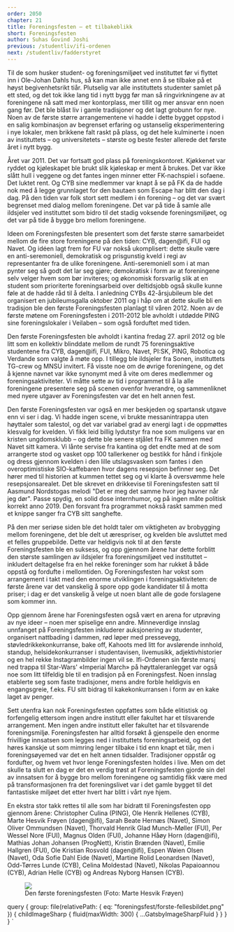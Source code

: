 ```yaml
---
order: 2050
chapter: 21
title: Foreningsfesten – et tilbakeblikk
short: Foreningsfesten
author: Suhas Govind Joshi
previous: /studentliv/ifi-ordenen
next: /studentliv/fadderstyret
---
```



Til de som husker student- og foreningsmiljøet ved instituttet før vi flyttet inn i Ole-Johan Dahls hus, så kan man 
ikke annet enn å se tilbake på et høyst begivenhetsrikt tiår. Plutselig var alle instituttets studenter samlet på 
ett sted, og det tok ikke lang tid i nytt bygg før man så ringvirkningene av at foreningene nå satt med mer 
kontorplass, mer tillit og mer ansvar enn noen gang før. Det ble blåst liv i gamle tradisjoner og det lagt grobunn 
for nye. Noen av de første større arrangementene vi hadde i dette bygget oppstod i en salig kombinasjon av begrenset 
erfaring og ustanselig eksperimentering i nye lokaler, men brikkene falt raskt på plass, og det hele kulminerte i 
noen av instituttets – og universitetets – største og beste fester allerede det første året i nytt bygg.

Året var 2011. Det var fortsatt god plass på foreningskontoret. Kjøkkenet var ryddet og kjøleskapet ble brukt 
slik kjøleskap er ment å brukes. Det var ikke slått hull i veggene og det fantes ingen minner etter FK-nachspiel i 
sofaene. Det luktet rent. Og CYB sine medlemmer var knapt å se på FK da de hadde nok med å legge grunnlaget for 
den bautaen som Escape har blitt den dag i dag. På den tiden var folk stort sett medlem i én forening – og det var 
svært begrenset med dialog mellom foreningene. Det var på tide å samle alle ildsjeler ved instituttet som bidro til 
det stadig voksende foreningsmiljøet, og det var på tide å bygge bro mellom foreningene.

Ideen om Foreningsfesten ble presentert som det første større samarbeidet mellom de fire store foreningene på den 
tiden: CYB, dagen@ifi, FUI og Navet. Og idéen lagt frem for FU var nokså ukomplisert: dette skulle være en 
anti-seremoniell, demokratisk og prisgunstig kveld i regi av representanter fra de ulike foreningene. 
Anti-seremoniell som i at man pynter seg så godt det lar seg gjøre; demokratisk i form av at foreningene selv 
velger hvem som bør inviteres; og økonomisk forsvarlig slik at en student som prioriterte foreningsarbeid over 
deltidsjobb også skulle kunne føle at de hadde råd til å delta. I anledning CYBs 42-årsjubileum ble det 
organisert en jubileumsgalla oktober 2011 og i håp om at dette skulle bli en tradisjon ble den første 
Foreningsfesten planlagt til våren 2012. Noen av de første møtene om Foreningsfesten i 2011-2012 ble avholdt 
i utdødde PING sine foreningslokaler i Veilaben – som også forduftet med tiden.

Den første Foreningsfesten ble avholdt i kantina fredag 27. april 2012 og ble litt som en kollektiv blinddate 
mellom de rundt 75 foreningsaktive studentene fra CYB, dagen@ifi, FUI, Mikro, Navet, PI:SK, PING, Robotica og 
Verdande som valgte å møte opp. I tillegg ble ildsjeler fra Sonen, instituttets TG-crew og MNSU invitert. 
Få visste noe om de øvrige foreningene, og det å kjenne navnet var ikke synonymt med å vite om deres medlemmer 
og foreningsaktiviteter. Vi måtte sette av tid i programmet til å la alle foreningene presentere seg på scenen 
ovenfor hverandre, og sammenliknet med nyere utgaver av Foreningsfesten var det en helt annen fest.

Den første Foreningsfesten var også en mer beskjeden og spartansk utgave enn vi ser i dag. Vi hadde ingen scene, 
vi brukte messanintrappa uten høyttaler som talestol, og det var variabel grad av energi lagt i de oppmøttes 
klesvalg for kvelden. Vi fikk leid billig lydutstyr fra noe som muligens var en kristen ungdomsklubb – og dette 
ble senere stjålet fra FK sammen med Navet sitt kamera. Vi lånte servise fra kantina og det endte med at de som 
arrangerte stod og vasket opp 100 tallerkener og bestikk for hånd i finkjole og dress gjennom kvelden i den lille 
utslagsvasken som fantes i den overoptimistiske SIO-kaffebaren hvor dagens resepsjon befinner seg. Det hører med 
til historien at kummen tettet seg og vi klarte å oversvømme hele resepsjonsarealet. Det ble skrevet en drikkevise 
til Foreningsfesten satt til Aasmund Nordstogas melodi "Det er meg det samme hvor jeg havner når jeg dør". Passe 
spydig, en solid dose internhumor, og på ingen måte politisk korrekt anno 2019. Den forsvant fra programmet nokså 
raskt sammen med et knippe sanger fra CYB sitt sanghefte.

På den mer seriøse siden ble det holdt taler om viktigheten av brobygging mellom foreningene, det ble delt ut 
ærespriser, og kvelden ble avsluttet med et felles gruppebilde. Dette var heldigvis nok til at den første 
Foreningsfesten ble en suksess, og opp gjennom årene har dette forblitt den største samlingen av ildsjeler fra 
foreningsmiljøet ved instituttet – inkludert deltagelse fra en hel rekke foreninger som har rukket å både oppstå 
og fordufte i mellomtiden. Og Foreningsfesten har vokst som arrangement i takt med den enorme utviklingen i 
foreningsaktiviteten: de første årene var det vanskelig å spore opp gode kandidater til å motta priser; i dag er 
det vanskelig å velge ut noen blant alle de gode forslagene som kommer inn.

Opp gjennom årene har Foreningsfesten også vært en arena for utprøving av nye ideer – noen mer spiselige enn andre. 
Minneverdige innslag unnfanget på Foreningsfesten inkluderer auksjonering av studenter, organisert nattbading i 
dammen, rød løper med pressevegg, støvledrikkekonkurranse, bake off, Kahoots med litt for avslørende innhold, 
standup, helsidekonkurranser i studentavisen, livemusikk, adjektivhistorier og en hel rekke Instagrambilder ingen 
vil se. Ifi-Ordenen sin første marsj ned trappa til Star-Wars' «Imperial March» på høyttaleranlegget var også noe 
som litt tilfeldig ble til en tradisjon på en Foreningsfest. Noen innslag etablerte seg som faste tradisjoner, 
mens andre forble heldigvis en engangsgreie, f.eks. FU sitt bidrag til kakekonkurransen i form av en kake laget 
av penger.

Sett utenfra kan nok Foreningsfesten oppfattes som både elitistisk og forfengelig ettersom ingen andre institutt 
eller fakultet har et tilsvarende arrangement. Men ingen andre institutt eller fakultet har et tilsvarende 
foreningsmiljø. Foreningsfesten har alltid forsøkt å gjenspeile den enorme frivillige innsatsen som legges ned i 
instituttets foreningsarbeid, og det høres kanskje ut som mimring lenger tilbake i tid enn knapt et tiår, men i 
foreningsøyemed var det en helt annen tidsalder. Tradisjoner oppstår og fordufter, og hvem vet hvor lenge 
Foreningsfesten holdes i live. Men om det skulle ta slutt en dag er det en verdig trøst at Foreningsfesten 
gjorde sin del av innsatsen for å bygge bro mellom foreningene og samtidig fikk være med på transformasjonen 
fra det foreningslivet var i det gamle bygget til det fantastiske miljøet det etter hvert har blitt i vårt 
nye hjem. 

En ekstra stor takk rettes til alle som har bidratt til Foreningsfesten opp gjennom årene: Christopher Culina 
(PING), Ole Henrik Hellenes (CYB), Marte Hesvik Frøyen (dagen@ifi), Sarah Beate Hernæs (Navet), Simon Oliver 
Ommundsen (Navet), Thorvald Henrik Glad Munch-Møller (FUI), Per Wessel Nore (FUI), Magnus Olden (FUI), Johanne 
Håøy Horn (dagen@ifi), Mathias Johan Johansen (ProgNett), Kristin Brænden (Navet), Emilie Hallgren (FUI), 
Ole Kristian Rosvold (dagen@ifi), Espen Wøien Olsen (Navet), Oda Sofie Dahl Eide (Navet), Martine Rolid 
Leonardsen (Navet), Odd-Tørres Lunde (CYB), Celina Moldestad (Navet), Nikolas Papaioannou (CYB), Adrian 
Helle (CYB) og Andreas Nyborg Hansen (CYB).

<Figure>
  <Image src={props.data.group} />
  <Figcaption>Den første foreningsfesten (Foto: Marte Hesvik Frøyen)</Figcaption>
</Figure>

  query {
    group: file(relativePath: { eq: "foreningsfest/forste-fellesbildet.png" }) {
      childImageSharp {
        fluid(maxWidth: 300) {
          ...GatsbyImageSharpFluid
        }
      }
    }
  }
`
